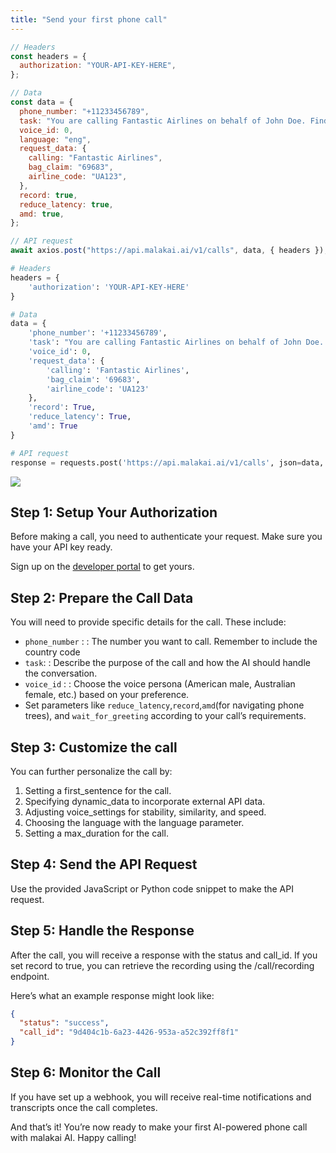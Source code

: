 ```yaml
---
title: "Send your first phone call"
---
```


<RequestExample>

```javascript Sendcall.js
// Headers
const headers = {
  authorization: "YOUR-API-KEY-HERE",
};

// Data
const data = {
  phone_number: "+11233456789",
  task: "You are calling Fantastic Airlines on behalf of John Doe. Find out where John's Bags are located.",
  voice_id: 0,
  language: "eng",
  request_data: {
    calling: "Fantastic Airlines",
    bag_claim: "69683",
    airline_code: "UA123",
  },
  record: true,
  reduce_latency: true,
  amd: true,
};

// API request
await axios.post("https://api.malakai.ai/v1/calls", data, { headers });
```

```python SendCall.py
# Headers
headers = {
    'authorization': 'YOUR-API-KEY-HERE'
}

# Data
data = {
    'phone_number': '+11233456789',
    'task': "You are calling Fantastic Airlines on behalf of John Doe. Find the location of out where John's Bags are located.",
    'voice_id': 0,
    'request_data': {
        'calling': 'Fantastic Airlines',
        'bag_claim': '69683',
        'airline_code': 'UA123'
    },
    'record': True,
    'reduce_latency': True,
    'amd': True
}

# API request
response = requests.post('https://api.malakai.ai/v1/calls', json=data, headers=headers)

```

</RequestExample>

<img src="/images/sendfirstcall.png" />

## Step 1: Setup Your Authorization

Before making a call, you need to authenticate your request. Make sure you have your API key ready.

Sign up on the [developer portal](https://api.platform.com/portal/) to get yours.

## Step 2: Prepare the Call Data

You will need to provide specific details for the call. These include:

- `phone_number` : : The number you want to call. Remember to include the country code
- `task`: : Describe the purpose of the call and how the AI should handle the conversation.
- `voice_id` : : Choose the voice persona (American male, Australian female, etc.) based on your preference.
- Set parameters like `reduce_latency`,`record`,`amd`(for navigating phone trees), and `wait_for_greeting` according to your call’s requirements.

## Step 3: Customize the call

You can further personalize the call by:

1. Setting a first_sentence for the call.
2. Specifying dynamic_data to incorporate external API data.
3. Adjusting voice_settings for stability, similarity, and speed.
4. Choosing the language with the language parameter.
5. Setting a max_duration for the call.

## Step 4: Send the API Request

Use the provided JavaScript or Python code snippet to make the API request.

## Step 5: Handle the Response

After the call, you will receive a response with the status and call_id. If you set record to true, you can retrieve the recording using the /call/recording endpoint.

Here’s what an example response might look like:

```json
{
  "status": "success",
  "call_id": "9d404c1b-6a23-4426-953a-a52c392ff8f1"
}
```
## Step 6: Monitor the Call

If you have set up a webhook, you will receive real-time notifications and transcripts once the call completes.

And that’s it! You’re now ready to make your first AI-powered phone call with malakai AI. Happy calling!